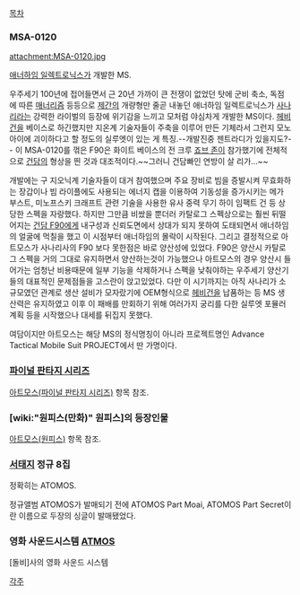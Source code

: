 [[목차]]

=== MSA-0120 ===

attachment:MSA-0120.jpg

[[애너하임 일렉트로닉스]]가 개발한 MS.

우주세기 100년에 접어들면서 근 20년 가까이 큰 전쟁이 없었던 탓에 군비 축소, 독점에 따른 [[매너리즘]] 등등으로 [[제간]]의 개량형만 줄곧 내놓던 애너하임 일렉트로닉스가 [[사나리]]라는 강력한 라이벌의 등장에 위기감을 느끼고 모처럼 야심차게 개발한 MS이다. [[헤비건]]을 베이스로 하긴했지만 지온계 기술자들이 주축을 이루어 만든 기체라서 그런지 모노아이에 괴이하다고 할 정도의 실루엣이 있는 게 특징.--개발진중 젠트라디가 있을지도?-- 이 MSA-0120를 꺾은 F90은 화이트 베이스의 전 크루 [[죠브 존]]이 참가했기에 전체적으로 [[건담]]의 형상을 띈 것과 대조적이다.~~그러니 건담빠인 연방이 살 리가...~~

개발에는 구 지오닉계 기술자들이 대거 참여했으며 주요 장비로 빔을 증발시켜 무효화하는 장갑이나 빔 라이플에도 사용되는 에너지 캡을 이용하여 기동성을 증가시키는 메가 부스트, 미노프스키 크래프트 관련 기술을 사용한 유사 중력 무기 하이 임팩트 건 등 상당한 스펙을 자랑했다. 하지만 그만큼 비쌌을 뿐더러 카탈로그 스펙상으로는 훨씬 뒤떨어지는 [[건담 F90]]에게 내구성과 신뢰도면에서 상대가 되지 못하여 도태되면서 애너하임의 얼굴에 먹칠을 했고 이 시점부터 애너하임의 몰락이 시작된다. 그리고 결정적으로 아트모스가 사나리사의 F90 보다 못한점은 바로 양산성에 있었다. F90은 양산시 카탈로그 스펙을 거의 그대로 유지하면서 양산하는것이 가능했으나 아트모스의 경우 양산시 들어가는 엄청난 비용때문에 일부 기능을 삭제하거나 스펙을 낮춰야하는 우주세기 양산기들의 대표적인 문제점들을 고스란이 앉고있었다. 다만 이 시기까지는 아직 사나리가 소규모였던 관계로 생산 설비가 모자랐기에 OEM형식으로 [[헤비건]]을 납품하는 등 MS 생산력은 유지하였고 이후 이 패배를 만회하기 위해 여러가지 궁리를 다한 실루엣 포뮬러 계획 등을 시작했으나 대세를 뒤집지 못했다.     

여담이지만 아트모스는 해당 MS의 정식명칭이 아니라 프로젝트명인 Advance Tactical Mobile Suit PROJECT에서 딴 가명이다.

=== [[파이널 판타지 시리즈]] ===
[[아트모스(파이널 판타지 시리즈)]] 항목 참조.

=== [wiki:"원피스(만화)" 원피스]의 등장인물 ===
[[아트모스(원피스)]] 항목 참조.

=== [[서태지]] 정규 8집 ===
정확히는 ATOMOS.

정규앨범 ATOMOS가 발매되기 전에 ATOMOS Part Moai, ATOMOS Part Secret이란 이름으로 두장의 싱글이 발매됐었다.

=== 영화 사운드시스템 [[ATMOS]] ===
[돌비]사의 영화 사운드 시스템

[[각주]]
